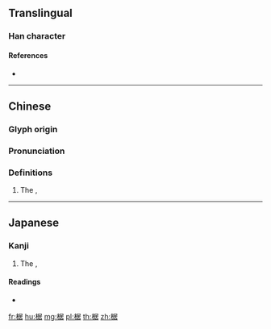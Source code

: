 ==Translingual==

===Han character===
{{Han char|rn=75|rad=木|as=08|sn=12|four=47964|canj=DSJR|ids=⿰木居}}

====References====
* {{Han ref|kx=0536.130|dkj=15026|dj=0924.040|hdz=21240.040|uh=6910|ud=26896|bh=D9B9|bd=55737}}

----

==Chinese==
{{zh-forms}}

===Glyph origin===
{{Han etym}}

===Pronunciation===
{{zh-pron
|m=jū
|c=geoi1
|mc=y
|oc=y
|ma=
|cat=pn
}}

===Definitions===
{{zh-hanzi}}

# The {{vern|Japanese zelkova|pedia=1}}, {{taxlink|Zelkova serrata|species|noshow=1}}

----

==Japanese==

===Kanji===
{{ja-kanji|grade=uc|rs=木08}}

# The {{vern|Japanese zelkova|pedia=1}}, {{taxlink|Zelkova serrata|species|noshow=1}}

====Readings====
* {{ja-readings|on=[[きょ]] (kyo), [[こ]] (ko)|kun=[[まがき]] (magaki)}}

[[fr:椐]]
[[hu:椐]]
[[mg:椐]]
[[pl:椐]]
[[th:椐]]
[[zh:椐]]